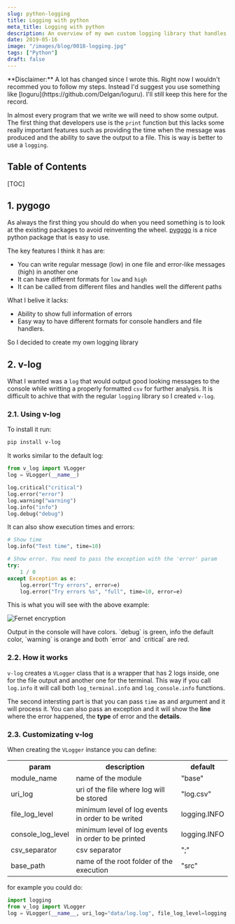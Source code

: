 ```yaml
---
slug: python-logging
title: Logging with python
meta_title: Logging with python
description: An overview of my own custom logging library that handles console and file output.
date: 2019-05-16
image: "/images/blog/0018-logging.jpg"
tags: ["Python"]
draft: false
---
```


<Notice type="danger">
  **Disclaimer:** A lot has changed since I wrote this. Right now I wouldn't recommed you to follow my steps.
  Instead I'd suggest you use something like [loguru](https://github.com/Delgan/loguru). I'll still keep this here for the record.
</Notice>

In almost every program that we write we will need to show some output. The first thing that developers use is the `print` function but this lacks some really important features such as providing the time when the message was produced and the ability to save the output to a file. This is way is better to use a `logging`.

## Table of Contents

[TOC]

## 1. pygogo

As always the first thing you should do when you need something is to look at the existing packages to avoid reinventing the wheel. [pygogo](https://github.com/reubano/pygogo) is a nice python package that is easy to use.

The key features I think it has are:

* You can write regular message (low) in one file and error-like messages (high) in another one
* It can have different formats for `low` and `high`
* It can be called from different files and handles well the different paths

What I belive it lacks:

* Ability to show full information of errors
* Easy way to have different formats for console handlers and file handlers.

<Notice type="info">
  So I decided to create my own logging library
</Notice>

## 2. v-log

What I wanted was a `log` that would output good looking messages to the console while writting a properly formatted `csv` for further analysis. It is difficult to achive that with the regular `logging` library so I created `v-log`.

### 2.1. Using v-log

To install it run:

```sh
pip install v-log
```

It works similar to the default log:

```python
from v_log import VLogger
log = VLogger(__name__)

log.critical("critical")
log.error("error")
log.warning("warning")
log.info("info")
log.debug("debug")
```

It can also show execution times and errors:
```python
# Show time
log.info("Test time", time=10)

# Show error. You need to pass the exception with the 'error' param
try:
    1 / 0
except Exception as e:
    log.error("Try errors", error=e)
    log.error("Try errors %s", "full", time=10, error=e)
```

This is what you will see with the above example:

![Fernet encryption](../../images/posts/2019/0018-v_log.png)

<Notice type="info">
  Output in the console will have colors. `debug` is green, info the default color, `warning` is orange and both `error` and `critical` are red.
</Notice>

### 2.2. How it works

`v-log` creates a `VLogger` class that is a wrapper that has 2 logs inside, one for the file output and another one for the terminal. This way if you call `log.info` it will call both `log_terminal.info` and `log_console.info` functions.

The second intersting part is that you can pass `time` as and argument and it will process it. You can also pass an exception and it will show the **line** where the error happened, the **type** of error and the **details**.

### 2.3. Customizating v-log

When creating the `VLogger` instance you can define:

<table class="v-table" align="center">
  <tr>
    <th class="v-table-header">param</th>
    <th class="v-table-header">description</th>
    <th class="v-table-header">default</th>
  </tr>
  <tr>
    <td>module_name</td>
    <td>name of the module</td>
    <td>"base"</td>
  </tr>
  <tr>
    <td>uri_log</td>
    <td>uri of the file where log will be stored</td>
    <td>"log.csv"</td>
  </tr>
  <tr>
    <td>file_log_level</td>
    <td>minimum level of log events in order to be writed</td>
    <td>logging.INFO</td>
  </tr>
  <tr>
    <td>console_log_level</td>
    <td>minimum level of log events in order to be printed</td>
    <td>logging.INFO</td>
  </tr>
  <tr>
    <td>csv_separator</td>
    <td>csv separator</td>
    <td>";"</td>
  </tr>
  <tr>
    <td>base_path</td>
    <td>name of the root folder of the execution</td>
    <td>"src"</td>
  </tr>
</table>

for example you could do:

```python
import logging
from v_log import VLogger
log = VLogger(__name__, uri_log="data/log.log", file_log_level=logging.WARNING)
```
